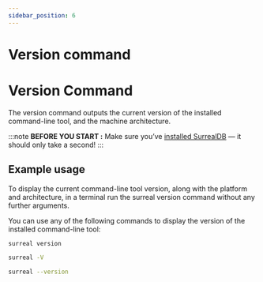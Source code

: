 ```yaml
---
sidebar_position: 6
---
```


# Version command

# Version Command

The version command outputs the current version of the installed command-line tool, and the machine architecture.

:::note
__BEFORE YOU START :__ Make sure you’ve [installed SurrealDB](/docs/surrealdb/installation/overview/) — it should only take a second!
:::

## Example usage
To display the current command-line tool version, along with the platform and architecture, in a terminal run the surreal version command without any further arguments.

You can use any of the following commands to display the version of the installed command-line tool:

```bash
surreal version
```
```bash
surreal -V
```
```bash
surreal --version
```
